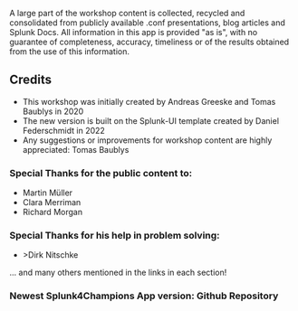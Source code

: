 
A large part of the workshop content is collected, recycled and consolidated from publicly available .conf 
presentations, blog articles and Splunk Docs.  All information in this app is provided "as is", with no guarantee of completeness, accuracy, 
timeliness or of the results obtained from the use of this information.

## Credits

* This workshop was initially created by <Link to="https://www.linkedin.com/in/andreas-g-5536ba1a0/" openInNewContext>Andreas Greeske</Link> and <Link to="https://www.linkedin.com/in/baublys/" openInNewContext>Tomas Baublys</Link> in 2020
* The new version is built on the Splunk-UI template created by <Link to="https://www.linkedin.com/in/dfederschmidt/" openInNewContext>Daniel Federschmidt</Link> in 2022
* Any suggestions or improvements for workshop content are highly appreciated: <Link to="mailto:tbaublys@splunk.com" openInNewContext>Tomas Baublys</Link>


### Special Thanks for the public content to:
*  <Link to="https://www.linkedin.com/in/martin-m%C3%BCller-749890143/" openInNewContext>Martin Müller </Link>
*  <Link to="https://www.linkedin.com/in/clara-merriman/" openInNewContext>Clara Merriman </Link>
*  <Link to="https://www.linkedin.com/in/richardmorgan1972/" openInNewContext>Richard Morgan</Link>

### Special Thanks for his help in problem solving: 
*  <Link to="https://www.linkedin.com/in/dirknitschke/" openInNewContext>>Dirk Nitschke</Link> 

...
and many others mentioned in the links in each section! 
### Newest Splunk4Champions App version: <Link to="https://github.com/bautt/splunk4champions2" openInNewContext>Github Repository </Link>

